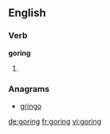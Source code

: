 ==English==

===Verb===
'''goring'''

# {{present participle of|gore}}

===Anagrams===
* [[gringo#English|gringo]]

[[de:goring]]
[[fr:goring]]
[[vi:goring]]